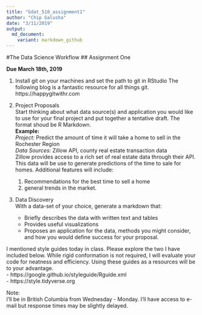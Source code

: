 ```yaml
---
title: "Gdat_510_assignment1"
author: "Chip Galusha"
date: "3/11/2019"
output: 
  md_document:
    variant: markdown_github
---
```


#The Data Science Workflow 
## Assignment One

**Due March 18th, 2019**

1. Install git on your machines and set the path to git in RStudio
    The following blog is a fantastic resource for all things git. 
    https://happygitwithr.com     
    
2. Project Proposals     
    Start thinking about what data source(s) and application you would like to use for your final project and put together a tentative draft. The format shoud      be R Markdown.     
    **Example:**     
    *Project:* Predict the amount of time it will take a home to sell in the Rochester Region      
    *Data Sources:* Zillow API, county real estate transaction data       
    Zillow provides access to a rich set of real estate data through their API. This data will be use to generate predictions of the time to sale for homes.        Additional features will include:     
      1. Recommendations for the best time to sell a home 
      2. general trends in the market.    
    
3. Data Discovery     
    With a data-set of your choice, generate a markdown that:    
    - Briefly describes the data with written text and tables      
    - Provides useful visualizations       
    - Proposes an application for the data, methods you might consider, and how you would define success for your proposal. 
    
     
I mentioned style guides today in class. Please explore the two I have included below. While rigid conformation is not required, I will evaluate your code for neatness and efficiency. Using these guides as a resources will be to your advantage.  
- https://google.github.io/styleguide/Rguide.xml     
- https://style.tidyverse.org     
    
Note:             
I'll be in British Columbia from Wednesday - Monday. I'll have access to e-mail but response times may be slightly delayed.     




    
    
    
    
    

